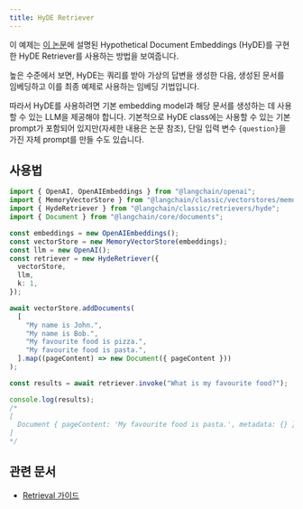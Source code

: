 ```yaml
---
title: HyDE Retriever
---
```


이 예제는 [이 논문](https://arxiv.org/abs/2212.10496)에 설명된 Hypothetical Document Embeddings (HyDE)를 구현한 HyDE Retriever를 사용하는 방법을 보여줍니다.

높은 수준에서 보면, HyDE는 쿼리를 받아 가상의 답변을 생성한 다음, 생성된 문서를 임베딩하고 이를 최종 예제로 사용하는 임베딩 기법입니다.

따라서 HyDE를 사용하려면 기본 embedding model과 해당 문서를 생성하는 데 사용할 수 있는 LLM을 제공해야 합니다. 기본적으로 HyDE class에는 사용할 수 있는 기본 prompt가 포함되어 있지만(자세한 내용은 논문 참조), 단일 입력 변수 `{question}`을 가진 자체 prompt를 만들 수도 있습니다.

## 사용법

```typescript
import { OpenAI, OpenAIEmbeddings } from "@langchain/openai";
import { MemoryVectorStore } from "@langchain/classic/vectorstores/memory";
import { HydeRetriever } from "@langchain/classic/retrievers/hyde";
import { Document } from "@langchain/core/documents";

const embeddings = new OpenAIEmbeddings();
const vectorStore = new MemoryVectorStore(embeddings);
const llm = new OpenAI();
const retriever = new HydeRetriever({
  vectorStore,
  llm,
  k: 1,
});

await vectorStore.addDocuments(
  [
    "My name is John.",
    "My name is Bob.",
    "My favourite food is pizza.",
    "My favourite food is pasta.",
  ].map((pageContent) => new Document({ pageContent }))
);

const results = await retriever.invoke("What is my favourite food?");

console.log(results);
/*
[
  Document { pageContent: 'My favourite food is pasta.', metadata: {} }
]
*/
```

## 관련 문서

- [Retrieval 가이드](/oss/langchain/retrieval)